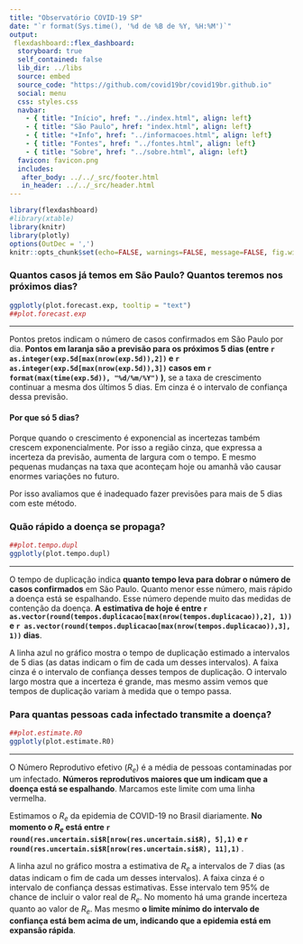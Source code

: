 ```yaml
---
title: "Observatório COVID-19 SP"
date: "`r format(Sys.time(), '%d de %B de %Y, %H:%M')`"
output:
 flexdashboard::flex_dashboard:
  storyboard: true
  self_contained: false
  lib_dir: ../libs
  source: embed
  source_code: "https://github.com/covid19br/covid19br.github.io"
  social: menu
  css: styles.css
  navbar:
    - { title: "Início", href: "../index.html", align: left}
    - { title: "São Paulo", href: "index.html", align: left}
    - { title: "+Info", href: "../informacoes.html", align: left}
    - { title: "Fontes", href: "../fontes.html", align: left}
    - { title: "Sobre", href: "../sobre.html", align: left}
  favicon: favicon.png
  includes:
   after_body: ../../_src/footer.html
   in_header: ../../_src/header.html
---
```


```r
library(flexdashboard)
#library(xtable)
library(knitr)
library(plotly)
options(OutDec = ',')
knitr::opts_chunk$set(echo=FALSE, warnings=FALSE, message=FALSE, fig.width=8, fig.height=6)
```

### Quantos casos já temos em São Paulo? Quantos teremos nos próximos dias?

```r

ggplotly(plot.forecast.exp, tooltip = "text")
##plot.forecast.exp

```

***

Pontos pretos indicam o número de casos confirmados em São Paulo por dia.
**Pontos em laranja são a previsão para os próximos 5 dias (entre 
`r  as.integer(exp.5d[max(nrow(exp.5d)),2])` e `r as.integer(exp.5d[max(nrow(exp.5d)),3])` 
casos em `r format(max(time(exp.5d)), "%d/%m/%Y")` )**, se a taxa de
crescimento continuar a mesma dos últimos 5 dias. Em cinza é o
intervalo de confiança dessa previsão. 

#### Por que só 5 dias?

Porque quando o crescimento é exponencial as incertezas também crescem
exponencialmente. Por isso a região cinza, que expressa a
incerteza da previsão, aumenta de largura com
o tempo.  E mesmo pequenas mudanças na taxa que aconteçam
hoje ou amanhã vão causar enormes variações no futuro. 

Por isso avaliamos que é inadequado fazer
previsões para mais de 5 dias com este método.


### Quão rápido a doença se propaga?

```r
##plot.tempo.dupl
ggplotly(plot.tempo.dupl)
```

***

O tempo de duplicação indica **quanto tempo leva para dobrar o número de casos confirmados** em São Paulo. 
Quanto menor esse número, mais rápido a
doença está se espalhando. Esse número depende muito das medidas
de contenção da doença. **A estimativa de hoje é  entre 
`r as.vector(round(tempos.duplicacao[max(nrow(tempos.duplicacao)),2], 1))` e 
`r as.vector(round(tempos.duplicacao[max(nrow(tempos.duplicacao)),3], 1))` dias**.

A linha azul no gráfico mostra o tempo de duplicação estimado a
intervalos de 5 dias (as datas indicam o fim de cada um desses
intervalos). A faixa cinza é o intervalo de confiança desses tempos de
duplicação. O intervalo largo mostra que a incerteza é
grande, mas mesmo assim vemos que tempos de duplicação variam à medida
que o tempo passa. 



### Para quantas pessoas cada infectado transmite a doença?

```r
##plot.estimate.R0
ggplotly(plot.estimate.R0)
```

***

O Número Reprodutivo efetivo ($R_e$) é a média de pessoas contaminadas
por um infectado.  **Números reprodutivos maiores que um indicam que a
doença está se espalhando**. Marcamos este limite com uma linha vermelha.

Estimamos o $R_e$ da epidemia de COVID-19 no Brasil diariamente.
**No momento o $R_e$ está entre 
`r round(res.uncertain.si$R[nrow(res.uncertain.si$R), 5],1)` e
 `r round(res.uncertain.si$R[nrow(res.uncertain.si$R), 11],1)` **.
 
A linha azul no gráfico mostra a estimativa de $R_e$ a intervalos de 7
dias (as datas indicam o fim de cada um desses intervalos). A faixa
cinza é o intervalo de confiança dessas estimativas.  Esse intervalo
tem 95% de chance de incluir o valor real de $R_e$. No momento há uma
grande incerteza quanto ao valor de $R_e$. Mas mesmo **o limite mínimo
do intervalo de confiança está bem acima de um, indicando que a
epidemia está em expansão rápida**.

